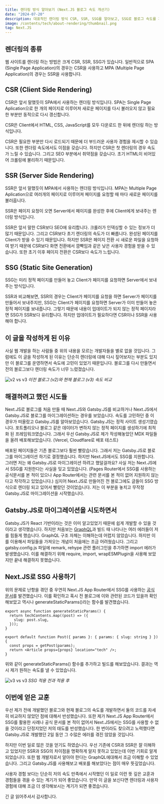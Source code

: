 ```yaml
---
title: 렌더링 방식 알아보기 (Next.JS 블로그 속도 개선기)
date: "2024-07-20"
description: 대표적인 렌더링 방식 CSR, SSR, SSG를 알아보고, SSG로 블로그 속도를 개선한 과정을 소개합니다.
image: /contents/tech/about-rendering/thumbnail.png
tag: Next.JS
---
```


## 렌더링의 종류

웹 사이트를 렌더링 하는 방법은 크게 CSR, SSR, SSG가 있습니다. 일반적으로 SPA (Single Page Application)의 경우는 CSR을 사용하고 MPA (Multiple Page Application)의 경우는 SSR을 사용합니다.

## CSR (Client Side Rendering)

CSR은 앞서 말했듯이 SPA에서 사용하는 렌더링 방식입니다. SPA는 Single Page Aplication으로 한 개의 페이지로 이루어져 새로운 페이지를 다시 불러오지 않고 필요한 부분만 동적으로 다시 갱신합니다.

CSR은 Client에서 HTML, CSS, JavaScript를 모두 다운로드 한 뒤에 렌더링 하는 방식입니다.

CSR은 필요한 부분만 다시 로드되기 때문에 더 부드러운 사용자 경험을 제시할 수 있습니다. 또한 렌더링 속도에서도 이점을 갖습니다. 하지만 CSR은 첫 렌더링의 경우 속도가 느릴 수 있습니다. 그리고 SEO 부분에서 취약점을 갖습니다. 초기 HTML이 비어있어 크롤링에 불리하기 때문입니다.

## SSR (Server Side Rendering)

SSR은 앞서 말했듯이 MPA에서 사용하는 렌더링 방식입니다. MPA는 Multiple Page Aplication으로 여러개의 페이지로 이루어져 페이지를 요청할 때 마다 새로운 페이지를 불러옵니다.

SSR은 페이지 요청이 오면 Server에서 페이지를 완성한 후에 Client에게 보내주는 렌더링 방식입니다.

SSR은 앞서 말한 CSR보다 SEO에 유리합니다. 크롤러가 인덱싱할 수 있는 정보가 더 많기 때문입니다. 그리고 CSR보다 초기 렌더링의 속도가 더 빠릅니다. 완성된 페이지를 Client가 받을 수 있기 때문입니다. 하지만 SSR은 페이지 전환 시 새로운 파일을 요청하여 받기 때문에 CSR보다 화면 전환에서 깜빡임과 같은 낮은 사용자 경험을 받을 수 있습니다. 또한 초기 이후 페이지 전환은 CSR보다 속도가 느립니다.

## SSG (Static Site Generation)

SSG는 미리 정적 페이지를 만들어 놓고 Client가 페이지를 요청하면 Server에서 보내주는 방식입니다.

SSR과 비교해보면, SSR의 경우는 Client가 페이지를 요청을 하면 Server가 페이지를 만들어서 보내주지만, SSG는 Client가 페이지를 요청하면 Server가 이미 만들어 놓은 정적 페이지를 보내줍니다. 그렇기 때문에 내용이 업데이트가 되지 않는 정적 페이지라면 SSG가 SSR보다 유리합니다. 하지만 업데이트가 필요하다면 CSR이나 SSR을 사용해야 합니다.

## 이 글을 작성하게 된 이유

사실 웹 개발을 하는 사람들 중 위의 내용을 모르는 개발자들을 별로 없을 것입니다. 그럼에도 이 글을 작성하게 된 이유는 단순히 렌더링에 대해 다시 짚어보자는 부분도 있지만 이 블로그를 운영하면서 속도에 고민이 있었기 때문입니다. 블로그를 다시 만들면서 전의 블로그보다 렌더링 속도가 너무 느렸졌습니다.

![v2 vs v3](/contents/tech/about-rendering/v2_v3.gif) _이전 블로그 (v2)와 현재 블로그 (v3) 속도 비교_

## 해결하려고 했던 시도들

Next.JS로 블로그를 처음 만들 때 Next.JS와 Gatsby.JS를 비교하거나 Next.JS에서 Gatsby.JS로 블로그를 마이그레이션하는 경우를 보았습니다. 속도를 고민하던 중 이 경우가 떠올랐고 Gatsby.JS를 알아보았습니다. Gatsby.JS는 정적 사이트 생성기였습니다. 포트폴리오나 블로그 같은 데이터가 변하지 않는 정적 페이지를 생성하기에 최적화 된 프레임워크였습니다. 그래서 우선 Gatsby.JS로 제가 작성해놓았던 MDX 파일들을 올려 배포해보았습니다. (Vercel, Cloudflare로 배포 테스트)

배포된 페이지들은 기존 블로그보다 훨씬 빨랐습니다. 그래서 저는 Gatsby.JS로 블로그를 마이그레이션 하기로 결정했습니다. 하지만 Next.JS에서도 SSG를 지원합니다. 그러면 저는 왜 Gatsby.JS로 마이그레이션 하려고 했덜걸까요? 사실 저는 Next.JS에서 SSG를 지원한다는 사실을 잊고 있었습니다. (Pages Router에서 SSG를 사용하는 공식문서를 본 적이 있으나 App Router에서는 관련 문서를 본 적이 없어 지원하지 않는다고 착각하고 있었습니다.) 심지어 Next.JS로 만들어진 전 블로그에도 글들이 SSG 방식으로 렌더링 되고 있어서 빨랐던 것이었습니다. 저는 이 부분을 놓치고 무작정 Gatsby.JS로 마이그레이션을 시작했습니다.

## Gatsby.JS로 마이그레이션을 시도하면서

Gatsby.JS가 React 기반이라는 것은 이미 알고있었기 때문에 쉽게 개발할 수 있을 것이라고 생각했습니다. 하지만 처음보는 [GraphQL](https://graphql.org/)과 빌드 때 나타나는 여러 에러들이 저를 힘들게 했습니다. GraphQL 구조 자체는 이해하는데 어렵지 않았습니다. 하지만 이를 이용해서 파일들을 가져오는 개념이 처음에는 조금 어려웠습니다. 그리고 gatsby.config.js 파일에 remark, rehype 관련 플러그인을 추가하면 import 에러가 발생했습니다. 이를 해결하기 위해 require, import, wrapESMPlugin을 사용해 보았지만 끝내 해결하지 못했습니다.

## Next.JS로 SSG 사용하기

위의 문제로 난항을 겪던 중 우연히 Next.JS App Router에서 SSG를 사용하는 [공식 문서](https://nextjs.org/docs/app/building-your-application/rendering/server-components#static-rendering-default)를 발견했습니다. 이를 확인하고 혹시 전 블로그에 이와 관련된 코드가 있을까 확인해보았고 역시나 generateStaticParams()라는 함수를 발견했습니다.

```tsx
export async function generateStaticParams() {
  return techContents.map((post) => ({
    slug: post.slug,
  }));
}

export default function Post({ params }: { params: { slug: string } }) {
  const props = getPost(params);
  return <Article props={props} location="tech" />;
}
```

위와 같이 generateStaticParams() 함수를 추가하고 빌드를 해보았습니다. 결과는 역시 제가 원하는 속도를 낼 수 있었습니다.

![v3 vs v3](/contents/tech/about-rendering/v3_v3.gif) _SSG 적용 전과 적용 후_

## 이번에 얻은 교훈

우선 제가 전에 개발했던 블로그와 현재 블로그의 속도를 개발하면서 둘의 코드를 자세히 비교하지 않았던 점에 대해서 반성했습니다. 또한 제가 Next.JS App Router에서 SSG를 활용한 사례나 공식 문서를 본 적이 없어서 Next.JS에서는 SSG를 사용할 수 없을 것이라고 단정지었던 저의 태도를 반성했습니다. 한 번이라도 찾으려고 노력했다면 Gatsby.JS로 개발했던 2일 동안 그 수많은 에러를 겪진 않았을 것입니다.

하지만 이번 일로 많은 것을 얻기도 하였습니다. 우선 기존에 CSR과 SSR은 잘 이해하고 있었지만 SSR과 SSG의 차이점을 명확하게 알지 못하고 있었는데 이번 기회로 알게 되었습니다. 또한 웹 개발자로서 알아야 한다는 GraphQL에대해서 조금 이해할 수 있었습니다. 그리고 Gatsby.JS를 사용해보고 배포를 해보았다는 점이 매우 뜻깊었습니다.

사용자 경험 보다는 단순히 저의 속도 만족에서 시작했던 이 일로 이런 뜻 깊은 교훈과 경험들을 겪을 수 있는 계기가 되어 좋았습니다. 만약 이 글을 보신다면 렌더링과 사용자 경험에 대해 조금 더 생각해보시는 계기가 되면 좋겠습니다.

긴 글 읽어주셔서 감사합니다.
